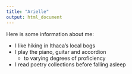 ```yaml
---
title: "Arielle"
output: html_document
---
```


Here is some information about me:

* I like hiking in Ithaca's local bogs  
* I play the piano, guitar and accordion  
  + to varying degrees of proficiency 
* I read poetry collections before falling asleep  

